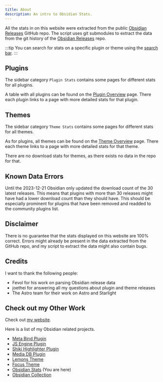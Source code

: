 ```yaml
---
title: About
description: An intro to Obsidian Stats.
---
```



<AutofillSearch></AutofillSearch>

All the stats in on this website were extracted from the public [Obsidian Releases](https://github.com/obsidianmd/obsidian-releases) GitHub repo.
The script uses git submodules to extract the data from the git history of the [Obsidian Releases](https://github.com/obsidianmd/obsidian-releases) repo.

:::tip
You can search for stats on a specific plugin or theme using the <a href="" id="open-search">search bar</a>.
:::

## Plugins

The sidebar category `Plugin Stats` contains some pages for different stats for all plugins.

A table with all plugins can be found on the [Plugin Overview](/obsidian-stats/pluginstats/) page.
There each plugin links to a page with more detailed stats for that plugin.

## Themes

The sidebar category `Theme Stats` contains some pages for different stats for all themes.

As for plugins, all themes can be found on the [Theme Overview](/obsidian-stats/themestats/) page.
There each theme links to a page with more detailed stats for that theme.

There are no download stats for themes, as there exists no data in the repo for that.

## Known Data Errors

Until the 2023-12-21 Obsidian only updated the download count of the 30 latest releases.
This means that plugins with more than 30 releases might have had a lower download count than they should have.
This should be especially prominent for plugins that have been removed and readded to the community plugins list.

## Disclaimer

There is no guarantee that the stats displayed on this website are 100% correct.
Errors might already be present in the data extracted from the GitHub repo, and my script to extract the data might also contain bugs.

## Credits

I want to thank the following people:

- Fevol for his work on parsing Obsidian release data
- joethei for answering all my questions about plugin and theme releases
- The Astro team for their work on Astro and Starlight

## Check out my Other Work

Check out [my website](https://www.moritzjung.dev).

Here is a list of my Obsidian related projects.

- [Meta Bind Plugin](https://github.com/mProjectsCode/obsidian-meta-bind-plugin)
- [JS Engine Plugin](https://github.com/mProjectsCode/obsidian-js-engine-plugin)
- [Shiki Highlighter Plugin](https://github.com/mProjectsCode/obsidian-shiki-plugin)
- [Media DB Plugin](https://github.com/mProjectsCode/obsidian-media-db-plugin)
- [Lemons Theme](https://github.com/mProjectsCode/obsidian-lemons-theme)
- [Focus Theme](https://github.com/mProjectsCode/obsidian-focus-theme)
- [Obsidian Stats](https://www.moritzjung.dev/obsidian-stats) (You are here)
- [Obsidian Collection](https://www.moritzjung.dev/obsidian-collection)
